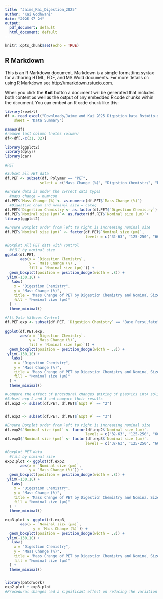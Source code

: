 ```yaml
---
title: "Jaime_Kai_Digestion_2025"
author: "Kai Godhwani"
date: "2025-07-24"
output:
  pdf_document: default
  html_document: default
---
```


```r
knitr::opts_chunk$set(echo = TRUE)
```

## R Markdown

This is an R Markdown document. Markdown is a simple formatting syntax for authoring HTML, PDF, and MS Word documents. For more details on using R Markdown see <http://rmarkdown.rstudio.com>.

When you click the **Knit** button a document will be generated that includes both content as well as the output of any embedded R code chunks within the document. You can embed an R code chunk like this:

```r
library(readxl)
df <- read_excel("Downloads/Jaime and Kai 2025 Digestion Data Rstudio.xlsx", 
    sheet = "Data Summary")

names(df)
#remove last column (notes column)
df<-df[,-c(31, 32)]

library(ggplot2)
library(dplyr)
library(car)
```

```r
#PET

#Subset all PET data 
df.PET <- subset(df, Polymer == "PET", 
                select = c("Mass Change (%)", "Digestion Chemistry", "Nominal size (µm)", "Expt #"))

#Ensure data is under the correct data types  
  #mass change = num/con
df.PET$`Mass Change (%)`<- as.numeric(df.PET$`Mass Change (%)`)
  #Digestion chem and nominal size = categ
df.PET$`Digestion Chemistry`<- as.factor(df.PET$`Digestion Chemistry`)
df.PET$`Nominal size (µm)`<- as.factor(df.PET$`Nominal size (µm)`)
library(ggplot2)

#Ensure Boxplot order from left to right is increasing nominal size 
df.PET$`Nominal size (µm)` <- factor(df.PET$`Nominal size (µm)`,
                                     levels = c("32-63", "125-250", "600-710", "3000-5000"))

#Boxplot All PET data with control 
  #fill by nominal size 
ggplot(df.PET,
       aes(x = `Digestion Chemistry`,
           y = `Mass Change (%)`,
           fill = `Nominal size (µm)`)) +
  geom_boxplot(position = position_dodge(width = .8)) +
 ylim(-130,10) + 
   labs(
    x = "Digestion Chemistry",
    y = "Mass Change (%)",
    title = "Mass Change of PET by Digestion Chemistry and Nominal Size ALL DATA",
    fill = "Nominal size (µm)"
  ) +
  theme_minimal()

#All Data Without Control 
df.PET.exp <- subset(df.PET, `Digestion Chemistry` == "Base Persulfate") 
 
ggplot(df.PET.exp,
       aes(x = `Digestion Chemistry`,
           y = `Mass Change (%)`,
           fill = `Nominal size (µm)`)) +
  geom_boxplot(position = position_dodge(width = .8)) +
 ylim(-130,10) + 
   labs(
    x = "Digestion Chemistry",
    y = "Mass Change (%)",
    title = "Mass Change of PET by Digestion Chemistry and Nominal Size ALL DATA",
    fill = "Nominal size (µm)"
  ) +
  theme_minimal()

```

```r
#Compare the effect of procedural changes (mixing of plastics into soliton and petridish covers)
#Subset exp 2 and 3 and compare their results 
df.exp2 <- subset(df.PET, df.PET$`Expt #` == "2")


df.exp3 <- subset(df.PET, df.PET$`Expt #` == "3")

#Ensure Boxplot order from left to right is increasing nominal size 
df.exp2$`Nominal size (µm)` <- factor(df.exp2$`Nominal size (µm)`,
                                     levels = c("32-63", "125-250", "600-710"))
df.exp3$`Nominal size (µm)` <- factor(df.exp3$`Nominal size (µm)`,
                                     levels = c("32-63", "125-250", "600-710"))

#Boxplot PET data 
  #fill by nominal size 
exp2.plot <- ggplot(df.exp2,
       aes(x = `Nominal size (µm)`,
           y = `Mass Change (%)`)) +
  geom_boxplot(position = position_dodge(width = .8)) +
 ylim(-130,10) + 
   labs(
    x = "Digestion Chemistry",
    y = "Mass Change (%)",
    title = "Mass Change of PET by Digestion Chemistry and Nominal Size Exp 2",
    fill = "Nominal size (µm)"
  ) +
  theme_minimal()

exp3.plot <- ggplot(df.exp3,
       aes(x = `Nominal size (µm)`,
             y = `Mass Change (%)`)) +
  geom_boxplot(position = position_dodge(width = .8)) +
 ylim(-130,10) + 
   labs(
    x = "Digestion Chemistry",
    y = "Mass Change (%)",
    title = "Mass Change of PET by Digestion Chemistry and Nominal Size Exp 3",
    fill = "Nominal size (µm)"
  ) +
  theme_minimal()


library(patchwork)
exp2.plot + exp3.plot
#Procedural changes had a significant effect on reducing the variation of mass change 
```

